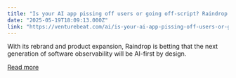 ```yaml
---
title: "Is your AI app pissing off users or going off-script? Raindrop emerges with AI-native observability platform to monitor performance"
date: "2025-05-19T18:09:13.000Z"
link: "https://venturebeat.com/ai/is-your-ai-app-pissing-off-users-or-going-off-script-raindrop-emerges-with-ai-native-observability-platform-to-monitor-performance/"
---
```


With its rebrand and product expansion, Raindrop is betting that the next generation of software observability will be AI-first by design.

[Read more](https://venturebeat.com/ai/is-your-ai-app-pissing-off-users-or-going-off-script-raindrop-emerges-with-ai-native-observability-platform-to-monitor-performance/)
